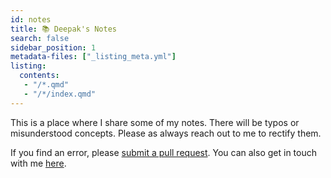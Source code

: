```yaml
---
id: notes
title: 📚 Deepak's Notes
search: false
sidebar_position: 1
metadata-files: ["_listing_meta.yml"]
listing:
  contents: 
   - "/*.qmd"
   - "/*/index.qmd"
---
```


This is a place where I share some of my notes. There will be typos or misunderstood concepts. Please as always reach out to me to rectify them.

If you find an error, please [submit a pull request](https://github.com/dr563105/dr563105.github.io/tree/master/notes). You can also get in touch with me [here](../../index.qmd).